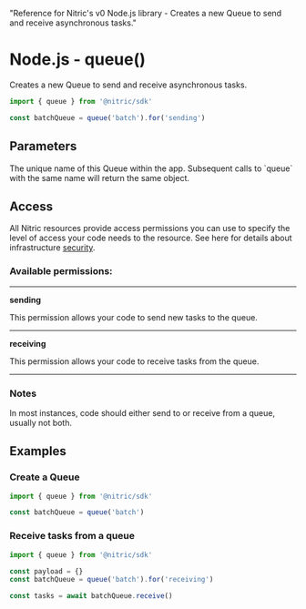   "Reference for Nitric's v0 Node.js library - Creates a new Queue to send and receive asynchronous tasks."

# Node.js - queue()

Creates a new Queue to send and receive asynchronous tasks.

```javascript
import { queue } from '@nitric/sdk'

const batchQueue = queue('batch').for('sending')
```

## Parameters

<Properties>
  <Property name="name" required type="string">
    The unique name of this Queue within the app. Subsequent calls to `queue`
    with the same name will return the same object.
  </Property>
</Properties>

## Access

All Nitric resources provide access permissions you can use to specify the level of access your code needs to the resource. See here for details about infrastructure [security](/foundations/infrastructure/security).

### Available permissions:

---

**sending**

This permission allows your code to send new tasks to the queue.

---

**receiving**

This permission allows your code to receive tasks from the queue.

---

### Notes

In most instances, code should either send to or receive from a queue, usually not both.

## Examples

### Create a Queue

```javascript
import { queue } from '@nitric/sdk'

const batchQueue = queue('batch')
```

### Receive tasks from a queue

```javascript
import { queue } from '@nitric/sdk'

const payload = {}
const batchQueue = queue('batch').for('receiving')

const tasks = await batchQueue.receive()
```
